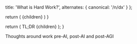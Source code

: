 
  title: 'What is Hard Work?',
  alternates: {
    canonical: '/n/dx'
  }
};

  return (
    <span className="font-serif text-2xl">{children}</span>
  )
}

  return (
    <span className="text-sky-400">TL;DR <span className="text-white">{children}</span></span>
  );
}

<Title>What is Hard Work?</Title>

<AnimatedName />

<Tldr>Thoughts around work pre-AI, post-AI and post-AGI</Tldr>